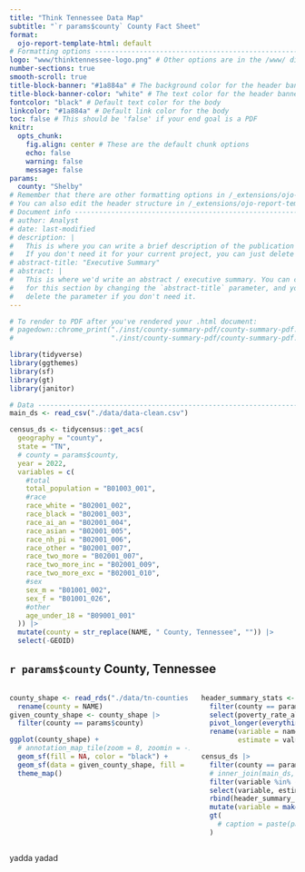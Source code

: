 ```yaml
---
title: "Think Tennessee Data Map"
subtitle: "`r params$county` County Fact Sheet"
format:
  ojo-report-template-html: default
# Formatting options -----------------------------------------------------------
logo: "www/thinktennessee-logo.png" # Other options are in the /www/ directory
number-sections: true
smooth-scroll: true
title-block-banner: "#1a884a" # The background color for the header banner
title-block-banner-color: "white" # The text color for the header banner
fontcolor: "black" # Default text color for the body
linkcolor: "#1a884a" # Default link color for the body
toc: false # This should be 'false' if your end goal is a PDF 
knitr: 
  opts_chunk: 
    fig.align: center # These are the default chunk options
    echo: false
    warning: false
    message: false
params:
  county: "Shelby"
# Remember that there are other formatting options in /_extensions/ojo-report-template/custom.scss
# You can also edit the header structure in /_extensions/ojo-report-template/title-block.html
# Document info ----------------------------------------------------------------
# author: Analyst
# date: last-modified
# description: |
#   This is where you can write a brief description of the publication if needed.
#   If you don't need it for your current project, you can just delete this parameter.
# abstract-title: "Executive Summary"
# abstract: |
#   This is where we'd write an abstract / executive summary. You can change the title
#   for this section by changing the `abstract-title` parameter, and you can 
#   delete the parameter if you don't need it.
---
```


```r

# To render to PDF after you've rendered your .html document:
# pagedown::chrome_print("./inst/county-summary-pdf/county-summary-pdf.html",
#                        "./inst/county-summary-pdf/county-summary-pdf.pdf", format = "pdf")

library(tidyverse)
library(ggthemes)
library(sf)
library(gt)
library(janitor)

# Data -------------------------------------------------------------------------
main_ds <- read_csv("./data/data-clean.csv")

census_ds <- tidycensus::get_acs(
  geography = "county",
  state = "TN",
  # county = params$county,
  year = 2022, 
  variables = c(
    #total
    total_population = "B01003_001",
    #race
    race_white = "B02001_002",
    race_black = "B02001_003",
    race_ai_an = "B02001_004",
    race_asian = "B02001_005",
    race_nh_pi = "B02001_006",
    race_other = "B02001_007",
    race_two_more = "B02001_007",
    race_two_more_inc = "B02001_009",
    race_two_more_exc = "B02001_010",
    #sex
    sex_m = "B01001_002",
    sex_f = "B01001_026",
    #other
    age_under_18 = "B09001_001"
  )) |>
  mutate(county = str_replace(NAME, " County, Tennessee", "")) |>
  select(-GEOID)

```

## `r params$county` County, Tennessee

:::: {.columns}

::: {.column width="60%"}

```r

county_shape <- read_rds("./data/tn-counties.rds") |>
  rename(county = NAME)
given_county_shape <- county_shape |>
  filter(county == params$county)

ggplot(county_shape) +
  # annotation_map_tile(zoom = 8, zoomin = -1) +
  geom_sf(fill = NA, color = "black") +
  geom_sf(data = given_county_shape, fill = "red", alpha = 0.5) +
  theme_map() 

```

:::

::: {.column width="30%"}

```r
header_summary_stats <- main_ds |>
  filter(county == params$county) |>
  select(poverty_rate_all) |>
  pivot_longer(everything()) |>
  rename(variable = name,
         estimate = value)

census_ds |>
  filter(county == params$county) |>
  # inner_join(main_ds, by = "county") |>
  filter(variable %in% c("total_population")) |>
  select(variable, estimate) |>
  rbind(header_summary_stats) |>
  mutate(variable = make_clean_names(variable, case = "title")) |>
  gt(
    # caption = paste(params$county, "County")
  )

```

:::

::::

yadda yadad
